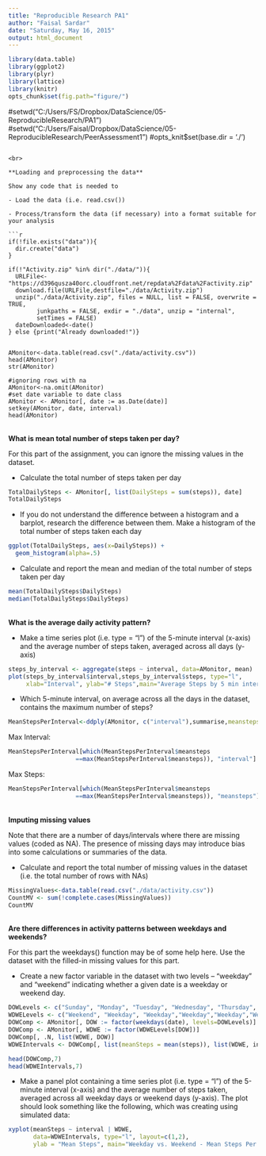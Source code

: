```yaml
---
title: "Reproducible Research PA1"
author: "Faisal Sardar"
date: "Saturday, May 16, 2015"
output: html_document
---
```

```r
library(data.table)
library(ggplot2)
library(plyr)
library(lattice)
library(knitr)
opts_chunk$set(fig.path="figure/")
```
#setwd("C:/Users/FS/Dropbox/DataScience/05-ReproducibleResearch/PA1")
#setwd("C:/Users/Faisal/Dropbox/DataScience/05-ReproducibleResearch/PeerAssessment1")
#opts_knit$set(base.dir = './')
```

<br>

**Loading and preprocessing the data**

Show any code that is needed to

- Load the data (i.e. read.csv())

- Process/transform the data (if necessary) into a format suitable for your analysis

```r
if(!file.exists("data")){
  dir.create("data")
}

if(!"Activity.zip" %in% dir("./data/")){
  URLFile<-"https://d396qusza40orc.cloudfront.net/repdata%2Fdata%2Factivity.zip"
  download.file(URLFile,destfile="./data/Activity.zip")
  unzip("./data/Activity.zip", files = NULL, list = FALSE, overwrite = TRUE,
        junkpaths = FALSE, exdir = "./data", unzip = "internal",
        setTimes = FALSE)
  dateDownloaded<-date()
} else {print("Already downloaded!")}


AMonitor<-data.table(read.csv("./data/activity.csv"))
head(AMonitor)
str(AMonitor)

#ignoring rows with na
AMonitor<-na.omit(AMonitor)
#set date variable to date class
AMonitor <- AMonitor[, date := as.Date(date)]
setkey(AMonitor, date, interval)
head(AMonitor)
```
<br>
**What is mean total number of steps taken per day?**

For this part of the assignment, you can ignore the missing values in the dataset.

- Calculate the total number of steps taken per day
```r
TotalDailySteps <- AMonitor[, list(DailySteps = sum(steps)), date]
TotalDailySteps
```

- If you do not understand the difference between a histogram and a barplot, research the difference between them. Make a histogram of the total number of steps taken each day
```r
ggplot(TotalDailySteps, aes(x=DailySteps)) +
  geom_histogram(alpha=.5)
```

- Calculate and report the mean and median of the total number of steps taken per day
```r
mean(TotalDailySteps$DailySteps)
median(TotalDailySteps$DailySteps)
```

<br>
**What is the average daily activity pattern?**

- Make a time series plot (i.e. type = "l") of the 5-minute interval (x-axis) and the average number of steps taken, averaged across all days (y-axis)
```r
steps_by_interval <- aggregate(steps ~ interval, data=AMonitor, mean)
plot(steps_by_interval$interval,steps_by_interval$steps, type="l", 
     xlab="Interval", ylab="# Steps",main="Average Steps by 5 min intervals")
```

- Which 5-minute interval, on average across all the days in the dataset, contains the maximum number of steps?

```r
MeanStepsPerInterval<-ddply(AMonitor, c("interval"),summarise,meansteps = mean(steps))
```

Max Interval:
```r
MeanStepsPerInterval[which(MeanStepsPerInterval$meansteps
                   ==max(MeanStepsPerInterval$meansteps)), "interval"]
```
Max Steps:
```r
MeanStepsPerInterval[which(MeanStepsPerInterval$meansteps
                   ==max(MeanStepsPerInterval$meansteps)), "meansteps"]
```

<br>
**Imputing missing values**

Note that there are a number of days/intervals where there are missing values (coded as NA). The presence of missing days may introduce bias into some calculations or summaries of the data.

- Calculate and report the total number of missing values in the dataset (i.e. the total number of rows with NAs)
```r
MissingValues<-data.table(read.csv("./data/activity.csv"))
CountMV <- sum(!complete.cases(MissingValues))
CountMV
```

<br>
**Are there differences in activity patterns between weekdays and weekends?**

For this part the weekdays() function may be of some help here. Use the dataset with the filled-in missing values for this part.

- Create a new factor variable in the dataset with two levels -- "weekday" and "weekend" indicating whether a given date is a weekday or weekend day.

```r
DOWLevels <- c("Sunday", "Monday", "Tuesday", "Wednesday", "Thursday", "Friday", "Saturday")
WDWELevels <- c("Weekend", "Weekday", "Weekday","Weekday","Weekday","Weekday","Weekday","Weekend")
DOWComp <- AMonitor[, DOW := factor(weekdays(date), levels=DOWLevels)]
DOWComp <- AMonitor[, WDWE := factor(WDWELevels[DOW])]
DOWComp[, .N, list(WDWE, DOW)]
WDWEIntervals <- DOWComp[, list(meanSteps = mean(steps)), list(WDWE, interval)]
```
```r
head(DOWComp,7)
head(WDWEIntervals,7)
```

- Make a panel plot containing a time series plot (i.e. type = "l") of the 5-minute interval (x-axis) and the average number of steps taken, averaged across all weekday days or weekend days (y-axis). The plot should look something like the following, which was creating using simulated data:

```r
xyplot(meanSteps ~ interval | WDWE, 
       data=WDWEIntervals, type="l", layout=c(1,2), 
       ylab = "Mean Steps", main="Weekday vs. Weekend - Mean Steps Per 5-Minute Interval")
```